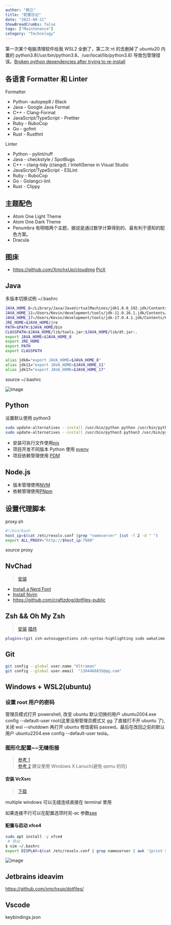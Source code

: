 ```yaml
---
author: "韩立"
title: "配置日记"
date: "2022-09-21"
ShowBreadCrumbs: false
tags: ["Maintenance"]
category: "Technology"
---
```


第一次某个电脑清理软件给我 WSL2 全删了，第二次 nt 的去删掉了 ubuntu20 内置的 python3.8(/usr/bin/python3.8、/usr/local/lib/python3.8) 导致包管理错误。[Broken python dependencies after trying to re-install](https://askubuntu.com/questions/1065556/broken-python-dependencies-after-trying-to-re-install)

## 各语言 Formatter 和 Linter

Formatter

- Python -autopep8 / Black
- Java - Google Java Format
- C++ - Clang-Format
- JavaScript/TypeScript - Prettier
- Ruby - RuboCop
- Go - gofmt
- Rust - Rustfmt

Linter

- Python - pylint/ruff
- Java - checkstyle / SpotBugs
- C++ - clang-tidy (clangd) / IntelliSense in Visual Studio
- JavaScript/TypeScript - ESLint
- Ruby - RuboCop
- Go - Golangci-lint
- Rust - Clippy

## 主题配色

- Atom One Light Theme
- Atom One Dark Theme
- Penumbra 有明暗两个主题，据说是通过数学计算得到的、最有利于感知的配色方案。
- Dracula

## 图床

- https://github.com/XmchxUp/cloudimg
  [PicX](https://picx.xpoet.cn/#/upload)

## Java

多版本切换试例
~/.bashrc

```sh
JAVA_HOME_8=/Library/Java/JavaVirtualMachines/jdk1.8.0_192.jdk/Contents/Home
JAVA_HOME_11=/Users/Kevin/development/tools/jdk-11.0.16.1.jdk/Contents/Home
JAVA_HOME_17=/Users/Kevin/development/tools/jdk-17.0.4.1.jdk/Contents/Home
JRE_HOME=$JAVA_HOME/jre
PATH=$PATH:$JAVA_HOME/bin
CLASSPATH=$JAVA_HOME/lib/tools.jar:$JAVA_HOME/lib/dt.jar:.
export JAVA_HOME=$JAVA_HOME_8
export JRE_HOME
export PATH
export CLASSPATH

alias jdk8="export JAVA_HOME=$JAVA_HOME_8"
alias jdk11="export JAVA_HOME=$JAVA_HOME_11"
alias jdk17="export JAVA_HOME=$JAVA_HOME_17"
```

source ~/.bashrc

![image](https://cdn.jsdelivr.net/gh/XmchxUp/cloudimg@master/img/image.4bvku01jp2g0.webp)

## Python

设置默认使用 python3

```sh
sudo update-alternatives --install /usr/bin/python python /usr/bin/python3.10 1
sudo update-alternatives --install /usr/bin/python3 python3 /usr/bin/python3.10 1
```

- 安装可执行文件使用[pix](https://github.com/pypa/pipx)
- 项目开发不同版本 Python 使用 [pyenv](https://github.com/pyenv/pyenv)
- 项目依赖管理使用 [PDM](https://github.com/pdm-project/pdm)

## Node.js

- 版本管理使用[NVM](https://github.com/nvm-sh/nvm)
- 依赖管理使用[PNpm](https://pnpm.io/)

## 设置代理脚本

proxy.sh

```bash
#!/bin/bash
host_ip=$(cat /etc/resolv.conf |grep "nameserver" |cut -f 2 -d " ")
export ALL_PROXY="http://$host_ip:7980"
```

source proxy

## NvChad

> [安装](https://nvchad.com/quickstart/install#pre-requisites)

- [Install a Nerd Font](https://learn.microsoft.com/en-us/windows/terminal/tutorials/custom-prompt-setup#install-a-nerd-font)
- [Install Nvim](https://github.com/neovim/neovim/wiki/Installing-Neovim)
- https://github.com/craftzdog/dotfiles-public

## Zsh && Oh My Zsh

> [安装](https://zhuanlan.zhihu.com/p/58073103) [插件](https://zhuanlan.zhihu.com/p/61447507)

```sh
plugins=(git zsh-autosuggestions zsh-syntax-highlighting sudo wakatime zsh-vi-mode)
```

## Git

```sh
git config --global user.name "Ultraman"
git config --global user.email  "1394466835@qq.com"

```

## Windows + WSL2(ubuntu)

### 设置 root 用户的密码

管理员模式打开 powershell, 改变 ubuntu 默认切换的用户 ubuntu2004.exe config --default-user root(这里没用管理员模式又 gg 了直接打不开 ubuntu 了), 关闭 wsl --shutdown 再打开 ubuntu 修改密码 passwd。最后在改回之前的默认用户 ubuntu2204.exe config --default-user tesla。

### 图形化配置~~无缝衔接

> [参考 1](https://zhuanlan.zhihu.com/p/146146238)  
> [参考 2](https://github.com/davidbombal/wsl2/blob/main/ubuntu_gui_youtube)
> 建议使用 Windows X Lanuch(避免 qemu 的坑)

#### 安装 VcXsrc

> [下载](https://sourceforge.net/projects/vcxsrv/)

multiple windows 可以无缝连续直接在 terminal 里用

如果连接不行可以在配置选项时另-ac 参数[see](https://www.bilibili.com/read/cv11143517)

#### 配置与启动 xfce4

```bash
sudo apt install -y xfce4
 # 导出
$ vim ~/.bashrc
export DISPLAY=$(cat /etc/resolv.conf | grep nameserver | awk '{print $2}'):0
```

![image](https://xmchxup.github.io/cloudimg/20220921/image.3demx18juhy0.webp)

## Jetbrains ideavim
https://github.com/xmchxup/dotfiles/


## Vscode

keybindings.json

